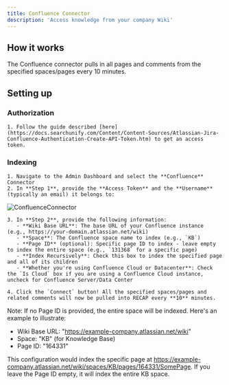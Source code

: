 ```yaml
---
title: Confluence Connector
description: 'Access knowledge from your company Wiki'
---
```


## How it works
The Confluence connector pulls in all pages and comments from the specified spaces/pages every 10 minutes.

## Setting up
### Authorization
    1. Follow the guide described [here](https://docs.searchunify.com/Content/Content-Sources/Atlassian-Jira-Confluence-Authentication-Create-API-Token.htm) to get an access token.

### Indexing
    1. Navigate to the Admin Dashboard and select the **Confluence** Connector
    2. In **Step 1**, provide the **Access Token** and the **Username** (typically an email) it belongs to:

![ConfluenceConnector](/images/connectors/confluence/ConfluenceIndex.png)

    3. In **Step 2**, provide the following information:
       - **Wiki Base URL**: The base URL of your Confluence instance (e.g., https://your-domain.atlassian.net/wiki)
       - **Space**: The Confluence space name to index (e.g., `KB`)
       - **Page ID** (optional): Specific page ID to index - leave empty to index the entire space (e.g., `131368` for a specific page)
       - **Index Recursively**: Check this box to index the specified page and all of its children
       - **Whether you're using Confluence Cloud or Datacenter**: Check the `Is Cloud` box if you are using a Confluence Cloud instance, uncheck for Confluence Server/Data Center

    4. Click the `Connect` button! All the specified spaces/pages and related comments will now be pulled into RECAP every **10** minutes.

Note: If no Page ID is provided, the entire space will be indexed. Here's an example to illustrate:
- Wiki Base URL: "https://example-company.atlassian.net/wiki"
- Space: "KB" (for Knowledge Base)
- Page ID: "164331"

This configuration would index the specific page at https://example-company.atlassian.net/wiki/spaces/KB/pages/164331/SomePage. If you leave the Page ID empty, it will index the entire KB space.
